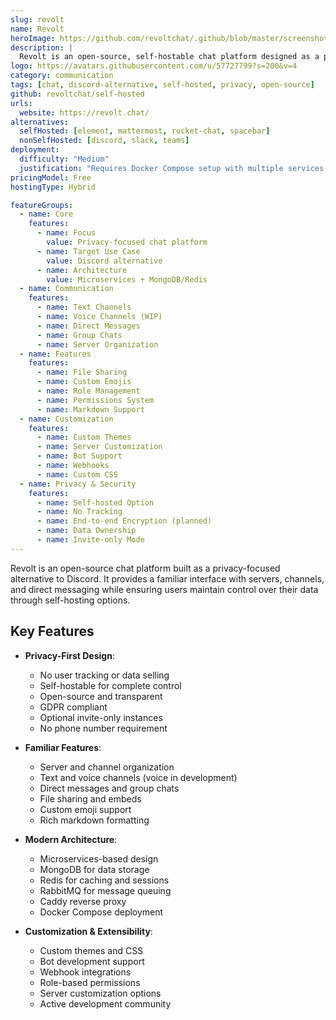```yaml
---
slug: revolt
name: Revolt
heroImage: https://github.com/revoltchat/.github/blob/master/screenshots/2022-03.png?raw=true
description: |
  Revolt is an open-source, self-hostable chat platform designed as a privacy-focused alternative to Discord, featuring text/voice channels, customizable servers, and a familiar user interface without compromising on user privacy.
logo: https://avatars.githubusercontent.com/u/57727799?s=200&v=4
category: communication
tags: [chat, discord-alternative, self-hosted, privacy, open-source]
github: revoltchat/self-hosted
urls:
  website: https://revolt.chat/
alternatives:
  selfHosted: [element, mattermost, rocket-chat, spacebar]
  nonSelfHosted: [discord, slack, teams]
deployment:
  difficulty: "Medium"
  justification: "Requires Docker Compose setup with multiple services including MongoDB, Redis, and various microservices."
pricingModel: Free
hostingType: Hybrid

featureGroups:
  - name: Core
    features:
      - name: Focus
        value: Privacy-focused chat platform
      - name: Target Use Case
        value: Discord alternative
      - name: Architecture
        value: Microservices + MongoDB/Redis
  - name: Communication
    features:
      - name: Text Channels
      - name: Voice Channels (WIP)
      - name: Direct Messages
      - name: Group Chats
      - name: Server Organization
  - name: Features
    features:
      - name: File Sharing
      - name: Custom Emojis
      - name: Role Management
      - name: Permissions System
      - name: Markdown Support
  - name: Customization
    features:
      - name: Custom Themes
      - name: Server Customization
      - name: Bot Support
      - name: Webhooks
      - name: Custom CSS
  - name: Privacy & Security
    features:
      - name: Self-hosted Option
      - name: No Tracking
      - name: End-to-end Encryption (planned)
      - name: Data Ownership
      - name: Invite-only Mode
---
```


Revolt is an open-source chat platform built as a privacy-focused alternative to Discord. It provides a familiar interface with servers, channels, and direct messaging while ensuring users maintain control over their data through self-hosting options.

## Key Features

- **Privacy-First Design**:

  - No user tracking or data selling
  - Self-hostable for complete control
  - Open-source and transparent
  - GDPR compliant
  - Optional invite-only instances
  - No phone number requirement

- **Familiar Features**:

  - Server and channel organization
  - Text and voice channels (voice in development)
  - Direct messages and group chats
  - File sharing and embeds
  - Custom emoji support
  - Rich markdown formatting

- **Modern Architecture**:

  - Microservices-based design
  - MongoDB for data storage
  - Redis for caching and sessions
  - RabbitMQ for message queuing
  - Caddy reverse proxy
  - Docker Compose deployment

- **Customization & Extensibility**:
  - Custom themes and CSS
  - Bot development support
  - Webhook integrations
  - Role-based permissions
  - Server customization options
  - Active development community
